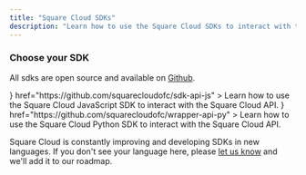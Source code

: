 ```yaml
---
title: "Square Cloud SDKs"
description: "Learn how to use the Square Cloud SDKs to interact with the Square Cloud API."
---
```


### Choose your SDK
All sdks are open source and available on [Github](https://go.squarecloud.app/github).

<CardGroup cols={2}>
  <Card
    title="JavaScript"
    icon={<svg xmlns="http://www.w3.org/2000/svg" viewBox="0 0 448 512"><path fill="#2563eb" d="M224 508c-6.7 0-13.5-1.8-19.4-5.2l-61.7-36.5c-9.2-5.2-4.7-7-1.7-8 12.3-4.3 14.8-5.2 27.9-12.7 1.4-.8 3.2-.5 4.6.4l47.4 28.1c1.7 1 4.1 1 5.7 0l184.7-106.6c1.7-1 2.8-3 2.8-5V149.3c0-2.1-1.1-4-2.9-5.1L226.8 37.7c-1.7-1-4-1-5.7 0L36.6 144.3c-1.8 1-2.9 3-2.9 5.1v213.1c0 2 1.1 4 2.9 4.9l50.6 29.2c27.5 13.7 44.3-2.4 44.3-18.7V167.5c0-3 2.4-5.3 5.4-5.3h23.4c2.9 0 5.4 2.3 5.4 5.3V378c0 36.6-20 57.6-54.7 57.6-10.7 0-19.1 0-42.5-11.6l-48.4-27.9C8.1 389.2.7 376.3.7 362.4V149.3c0-13.8 7.4-26.8 19.4-33.7L204.6 9c11.7-6.6 27.2-6.6 38.8 0l184.7 106.7c12 6.9 19.4 19.8 19.4 33.7v213.1c0 13.8-7.4 26.7-19.4 33.7L243.4 502.8c-5.9 3.4-12.6 5.2-19.4 5.2zm149.1-210.1c0-39.9-27-50.5-83.7-58-57.4-7.6-63.2-11.5-63.2-24.9 0-11.1 4.9-25.9 47.4-25.9 37.9 0 51.9 8.2 57.7 33.8.5 2.4 2.7 4.2 5.2 4.2h24c1.5 0 2.9-.6 3.9-1.7s1.5-2.6 1.4-4.1c-3.7-44.1-33-64.6-92.2-64.6-52.7 0-84.1 22.2-84.1 59.5 0 40.4 31.3 51.6 81.8 56.6 60.5 5.9 65.2 14.8 65.2 26.7 0 20.6-16.6 29.4-55.5 29.4-48.9 0-59.6-12.3-63.2-36.6-.4-2.6-2.6-4.5-5.3-4.5h-23.9c-3 0-5.3 2.4-5.3 5.3 0 31.1 16.9 68.2 97.8 68.2 58.4-.1 92-23.2 92-63.4z"/></svg>}
    href="https://github.com/squarecloudofc/sdk-api-js"
  >
    Learn how to use the Square Cloud JavaScript SDK to interact with the Square Cloud API.
  </Card>
  <Card
    title="Python"
    icon={<svg xmlns="http://www.w3.org/2000/svg" viewBox="0 0 448 512"><path fill="#2563eb" d="M439.8 200.5c-7.7-30.9-22.3-54.2-53.4-54.2h-40.1v47.4c0 36.8-31.2 67.8-66.8 67.8H172.7c-29.2 0-53.4 25-53.4 54.3v101.8c0 29 25.2 46 53.4 54.3 33.8 9.9 66.3 11.7 106.8 0 26.9-7.8 53.4-23.5 53.4-54.3v-40.7H226.2v-13.6h160.2c31.1 0 42.6-21.7 53.4-54.2 11.2-33.5 10.7-65.7 0-108.6zM286.2 404c11.1 0 20.1 9.1 20.1 20.3 0 11.3-9 20.4-20.1 20.4-11 0-20.1-9.2-20.1-20.4.1-11.3 9.1-20.3 20.1-20.3zM167.8 248.1h106.8c29.7 0 53.4-24.5 53.4-54.3V91.9c0-29-24.4-50.7-53.4-55.6-35.8-5.9-74.7-5.6-106.8.1-45.2 8-53.4 24.7-53.4 55.6v40.7h106.9v13.6h-147c-31.1 0-58.3 18.7-66.8 54.2-9.8 40.7-10.2 66.1 0 108.6 7.6 31.6 25.7 54.2 56.8 54.2H101v-48.8c0-35.3 30.5-66.4 66.8-66.4zm-6.7-142.6c-11.1 0-20.1-9.1-20.1-20.3.1-11.3 9-20.4 20.1-20.4 11 0 20.1 9.2 20.1 20.4s-9 20.3-20.1 20.3z"/></svg>}
    href="https://github.com/squarecloudofc/wrapper-api-py"
  >
    Learn how to use the Square Cloud Python SDK to interact with the Square Cloud API.
  </Card>
</CardGroup>

Square Cloud is constantly improving and developing SDKs in new languages. If you don't see your language here, please [let us know](https://go.squarecloud.app/github) and we'll add it to our roadmap.
